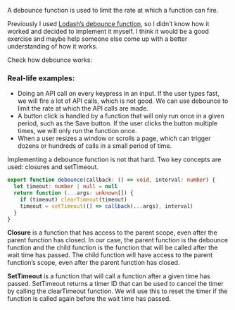 A debounce function is used to limit the rate at which a function can fire.

Previously I used [Lodash’s debounce function](https://lodash.com/docs/4.17.15#debounce), so I didn’t know how it worked and decided to implement it myself. I think it would be a good exercise and maybe help someone else come up with a better understanding of how it works.

Check how debounce works:

### Real-life examples:

- Doing an API call on every keypress in an input. If the user types fast, we will fire a lot of API calls, which is not good. We can use debounce to limit the rate at which the API calls are made.
- A button click is handled by a function that will only run once in a given period, such as the Save button. If the user clicks the button multiple times, we will only run the function once.
- When a user resizes a window or scrolls a page, which can trigger dozens or hundreds of calls in a small period of time.

Implementing a debounce function is not that hard. Two key concepts are used: closures and setTimeout.

```typescript copy
export function debounce(callback: () => void, interval: number) {
  let timeout: number | null = null
  return function (...args: unknown[]) {
    if (timeout) clearTimeout(timeout)
    timeout = setTimeout(() => callback(...args), interval)
  }
}
```

**Closure** is a function that has access to the parent scope, even after the parent function has closed. In our case, the parent function is the debounce function and the child function is the function that will be called after the wait time has passed. The child function will have access to the parent function’s scope, even after the parent function has closed.

**SetTimeout** is a function that will call a function after a given time has passed. SetTimeout returns a timer ID that can be used to cancel the timer by calling the clearTimeout function. We will use this to reset the timer if the function is called again before the wait time has passed.
